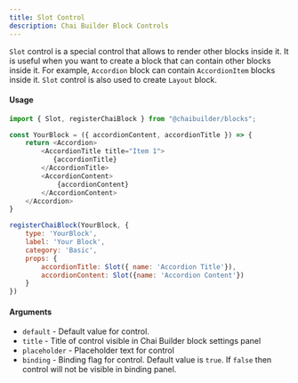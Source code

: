 ```yaml
---
title: Slot Control
description: Chai Builder Block Controls
---
```


`Slot` control is a special control that allows to render other blocks inside it. It is useful when you want to create a block that can contain other blocks inside it.
For example, `Accordion` block can contain `AccordionItem` blocks inside it. `Slot` control is also used to create `Layout` block.

#### Usage

```js
import { Slot, registerChaiBlock } from "@chaibuilder/blocks";

const YourBlock = ({ accordionContent, accordionTitle }) => {
    return <Accordion>
        <AccordionTitle title="Item 1">
           {accordionTitle}
        </AccordionTitle>
        <AccordionContent>
            {accordionContent}
        </AccordionContent>
    </Accordion>
}

registerChaiBlock(YourBlock, {
    type: 'YourBlock',
    label: 'Your Block',
    category: 'Basic',
    props: {
        accordionTitle: Slot({ name: 'Accordion Title'}),
        accordionContent: Slot({name: 'Accordion Content'})
    }
})

```


#### Arguments

- `default` - Default value for control.
- `title` - Title of control visible in Chai Builder block settings panel
- `placeholder` - Placeholder text for control
- `binding` - Binding flag for control. Default value is `true`. If `false` then control will not be visible in binding panel.
